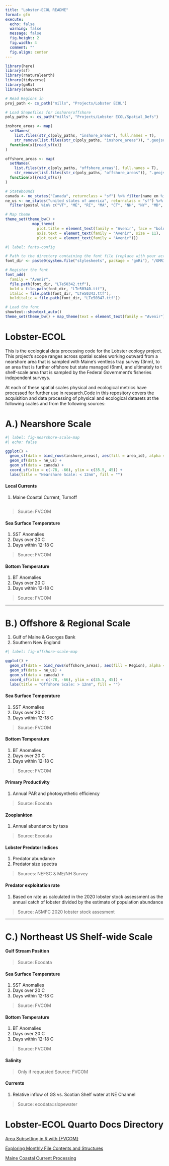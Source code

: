 ```yaml
---
title: "Lobster-ECOL README"
format: gfm
execute: 
  echo: false
  warning: false
  message: false
  fig.height: 2
  fig.width: 4
  comment: ""
  fig.align: center
---
```


```r
library(here)
library(sf)
library(rnaturalearth)
library(tidyverse)
library(gmRi)
library(showtext)

# Read Regions in
proj_path <- cs_path("mills", "Projects/Lobster ECOL")

# Load Shapefiles for inshore/offshore
poly_paths <- cs_path("mills", "Projects/Lobster ECOL/Spatial_Defs")

inshore_areas <- map(
  setNames(
    list.files(str_c(poly_paths, "inshore_areas"), full.names = T),
    str_remove(list.files(str_c(poly_paths, "inshore_areas")), ".geojson")),
  function(x){read_sf(x)}
)

offshore_areas <- map(
  setNames(
    list.files(str_c(poly_paths, "offshore_areas"), full.names = T),
    str_remove(list.files(str_c(poly_paths, "offshore_areas")), ".geojson")),
  function(x){read_sf(x)}
)

# Statebounds
canada <- ne_states("Canada", returnclass = "sf") %>% filter(name_en %in% c("Nova Scotia", "Quebec", "New Brunswick", "Prince Edward Island"))
ne_us <- ne_states("united states of america", returnclass = "sf") %>% 
  filter(postal %in% c("VT", "ME", "RI", "MA", "CT", "NH", "NY", "MD", "VA", "NJ", "DE", "NC", "PA", "WV"))

# Map theme
theme_set(theme_bw() + 
            map_theme(
              plot.title = element_text(family = "Avenir", face = "bold", size = 14),
              axis.text = element_text(family = "Avenir", size = 11),
              plot.text = element_text(family = "Avenir")))
```




```r
#| label: fonts-config

# Path to the directory containing the font file (replace with your actual path)
font_dir <- paste0(system.file("stylesheets", package = "gmRi"), "/GMRI_fonts/Avenir/")

# Register the font
font_add(
  family = "Avenir",
  file.path(font_dir, "LTe50342.ttf"),
  bold = file.path(font_dir, "LTe50340.ttf"),
  italic = file.path(font_dir, "LTe50343.ttf"),
  bolditalic = file.path(font_dir, "LTe50347.ttf"))

# Load the font
showtext::showtext_auto()
theme_set(theme_bw() + map_theme(text = element_text(family = "Avenir")))

```

# Lobster-ECOL

This is the ecological data processing code for the Lobster ecology project. This project's scope ranges across spatial scales working outward from a nearshore area that is sampled with Maine's ventless trap survey (3nm), to an area that is further offshore but state managed (6nm), and ultimately to t shelf-scale area that is sampled by the Federal Government's fisheries independent surveys.

At each of these spatial scales physical and ecological metrics have processed for further use in research.Code in this repository covers the acquisition and data processing of physical and ecological datasets at the following scales and from the following sources:

# A.) Nearshore Scale


```r
#| label: fig-nearshore-scale-map
#| echo: false

ggplot() +
  geom_sf(data = bind_rows(inshore_areas), aes(fill = area_id), alpha = 0.4) +
  geom_sf(data = ne_us) +
  geom_sf(data = canada) +
  coord_sf(xlim = c(-78, -66), ylim = c(35.5, 45)) +
  labs(title = "Nearshore Scale: < 12nm", fill = "")

```

#### Local Currents

 1. Maine Coastal Current, Turnoff
 
 
```r

```
 
 
> Source: FVCOM

#### Sea Surface Temperature

 1. SST Anomalies
 2. Days over 20 C
 3. Days within 12-18 C

 > Source: FVCOM

#### Bottom Temperature

 1. BT Anomalies
 2. Days over 20 C
 3. Days within 12-18 C

> Source: FVCOM


---

# B.) Offshore & Regional Scale

 1. Gulf of Maine & Georges Bank
 2. Southern New England

```r
#| label: fig-offshore-scale-map

ggplot() +
  geom_sf(data = bind_rows(offshore_areas), aes(fill = Region), alpha = 0.4) +
  geom_sf(data = ne_us) +
  geom_sf(data = canada) +
  coord_sf(xlim = c(-78, -66), ylim = c(35.5, 45)) +
  labs(title = "Offshore Scale: > 12nm", fill = "")
```


#### Sea Surface Temperature
 1. SST Anomalies   
 2. Days over 20 C
 3. Days within 12-18 C
 
> Source: FVCOM

#### Bottom Temperature
 1. BT Anomalies
 2. Days over 20 C
 3. Days within 12-18 C
 
 > Source: FVCOM

#### Primary Productivity
 1. Annual PAR and photosynthetic efficiency 

> Source: Ecodata

#### Zooplankton
 1. Annual abundance by taxa

> Source: Ecodata

#### Lobster Predator Indices
 1. Predator abundance
 2. Predator size spectra

> Sources: NEFSC & ME/NH Survey

#### Predator exploitation rate
 1. Based on rate as calculated in the 2020 lobster stock assessment as the annual catch of lobster divided by the estimate of population abundance

 > Source: ASMFC 2020 lobster stock assesment

---


# C.) Northeast US Shelf-wide Scale



#### Gulf Stream Position
 > Source: Ecodata


#### Sea Surface Temperature
 1. SST Anomalies
 2. Days over 20 C
 3. Days within 12-18 C

> Source: FVCOM

#### Bottom Temperature
 1. BT Anomalies
 2. Days over 20 C
 3. Days within 12-18 C 
 
> Source: FVCOM

#### Salinity

> Only if requested
> Source: FVCOM

#### Currents
1. Relative inflow of GS vs. Scotian Shelf water at NE Channel 

> Source: ecodata::slopewater


# Lobster-ECOL Quarto Docs Directory

[Area Subsetting in R with {FVCOM}](https://adamkemberling.github.io/Lobster-ECOL/R/FVCOM_prep/FVCOM_Area_Subsetting_Demo.html)

[Exploring Monthly File Contents and Structures](https://adamkemberling.github.io/Lobster-ECOL/R/FVCOM_prep/FVCOM_GMRI-Monthly-Inventory-Check.html)

[Maine Coastal Current Processing](https://adamkemberling.github.io/Lobster-ECOL/R/FVCOM_prep/FVCOM_MaineCoastalCurrent.html)
